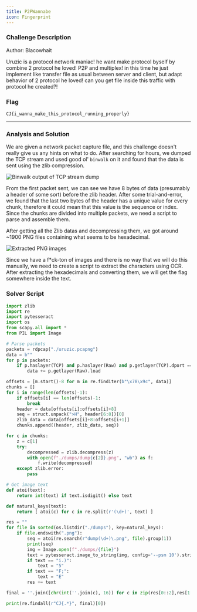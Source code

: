 ```yaml
---
title: P2PWannabe
icon: Fingerprint
---
```


### Challenge Description

Author: Blacowhait

Uruzic is a protocol network maniac! he want make protocol byself by combine 2 protocol he loved! P2P and multiplex! in this time he just implement like transfer file as usual between server and client, but adapt behavior of 2 protocol he loved! can you get file inside this traffic with protocol he created?!

### Flag

`CJ{i_wanna_make_this_protocol_running_properly}`

***

### Analysis and Solution

We are given a network packet capture file, and this challenge doesn't really give us any hints on what to do. After searching for hours, we dumped the TCP stream and used good ol' `binwalk` on it and found that the data is sent using the zlib compression.

![Binwalk output of TCP stream dump](/p2pwannabe_1.png)

From the first packet sent, we can see we have 8 bytes of data (presumably a header of some sort) before the zlib header. After some trial-and-error, we found that the last two bytes of the header has a unique value for every chunk, therefore it could mean that this value is the sequence or index. Since the chunks are divided into multiple packets, we need a script to parse and assemble them.

After getting all the Zlib datas and decompressing them, we got around \~1900 PNG files containing what seems to be hexadecimal.

![Extracted PNG images](/p2pwannabe_2.png)

Since we have a f\*ck-ton of images and there is no way that we will do this manually, we need to create a script to extract the characters using OCR. After extracting the hexadecimals and converting them, we will get the flag somewhere inside the text.

### Solver Script

```python
import zlib
import re
import pytesseract
import os
from scapy.all import *
from PIL import Image

# Parse packets
packets = rdpcap("./uruzic.pcapng")
data = b""
for p in packets:
    if p.haslayer(TCP) and p.haslayer(Raw) and p.getlayer(TCP).dport == 8081 and p.getlayer(TCP).flags == 0x18:
        data += p.getlayer(Raw).load

offsets = [m.start()-8 for m in re.finditer(b"\x78\x9c", data)]
chunks = []
for i in range(len(offsets)-1):
    if offsets[i] == len(offsets)-1:
        break
    header = data[offsets[i]:offsets[i]+8]
    seq = struct.unpack(">H", header[6:8])[0]
    zlib_data = data[offsets[i]+8:offsets[i+1]]
    chunks.append((header, zlib_data, seq))

for c in chunks:
    z = c[1]
    try:
        decompressed = zlib.decompress(z)
        with open(f"./dumps/dump{c[2]}.png", "wb") as f:
            f.write(decompressed)
    except zlib.error:
        pass

# Get image text
def atoi(text):
    return int(text) if text.isdigit() else text

def natural_keys(text):
    return [ atoi(c) for c in re.split(r'(\d+)', text) ]

res = ""
for file in sorted(os.listdir("./dumps"), key=natural_keys):
    if file.endswith(".png"):
        seq = atoi(re.search(r"dump(\d+)\.png", file).group(1))
        print(seq)
        img = Image.open(f"./dumps/{file}")
        text = pytesseract.image_to_string(img, config='--psm 10').strip()
        if text == "i.)":
            text = "5"
        if text == "F;":
            text = "E"
        res += text

final = ''.join([chr(int(''.join(c), 16)) for c in zip(res[0::2],res[1::2])]) 

print(re.findall(r"CJ{.*}", final)[0])

```
